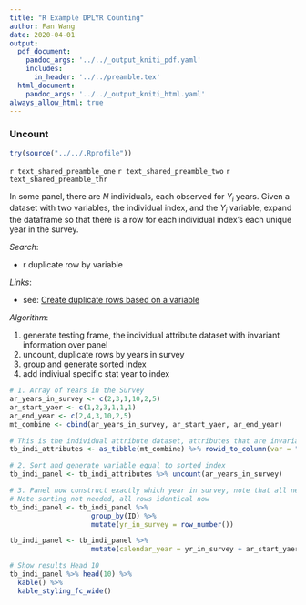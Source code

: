 ```yaml
---
title: "R Example DPLYR Counting"
author: Fan Wang
date: 2020-04-01
output:
  pdf_document:
    pandoc_args: '../../_output_kniti_pdf.yaml'
    includes:
      in_header: '../../preamble.tex'
  html_document:
    pandoc_args: '../../_output_kniti_html.yaml'
always_allow_html: true
---
```


### Uncount

```r
try(source("../../.Rprofile"))
```

`r text_shared_preamble_one`
`r text_shared_preamble_two`
`r text_shared_preamble_thr`

In some panel, there are $N$ individuals, each observed for $Y_i$ years. Given a dataset with two variables, the individual index, and the $Y_i$ variable, expand the dataframe so that there is a row for each individual index's each unique year in the survey.

*Search*:

- r duplicate row by variable

*Links*:

- see: [Create duplicate rows based on a variable](https://stackoverflow.com/questions/52498169/r-create-duplicate-rows-based-on-a-variable-dplyr-preferred)

*Algorithm*:

1. generate testing frame, the individual attribute dataset with invariant information over panel
2. uncount, duplicate rows by years in survey
3. group and generate sorted index
4. add indiviual specific stat year to index

```r
# 1. Array of Years in the Survey
ar_years_in_survey <- c(2,3,1,10,2,5)
ar_start_yaer <- c(1,2,3,1,1,1)
ar_end_year <- c(2,4,3,10,2,5)
mt_combine <- cbind(ar_years_in_survey, ar_start_yaer, ar_end_year)

# This is the individual attribute dataset, attributes that are invariant acrosss years
tb_indi_attributes <- as_tibble(mt_combine) %>% rowid_to_column(var = "ID")

# 2. Sort and generate variable equal to sorted index
tb_indi_panel <- tb_indi_attributes %>% uncount(ar_years_in_survey)

# 3. Panel now construct exactly which year in survey, note that all needed is sort index
# Note sorting not needed, all rows identical now
tb_indi_panel <- tb_indi_panel %>%
                    group_by(ID) %>%
                    mutate(yr_in_survey = row_number())

tb_indi_panel <- tb_indi_panel %>%
                    mutate(calendar_year = yr_in_survey + ar_start_yaer - 1)

# Show results Head 10
tb_indi_panel %>% head(10) %>%
  kable() %>%
  kable_styling_fc_wide()
```
